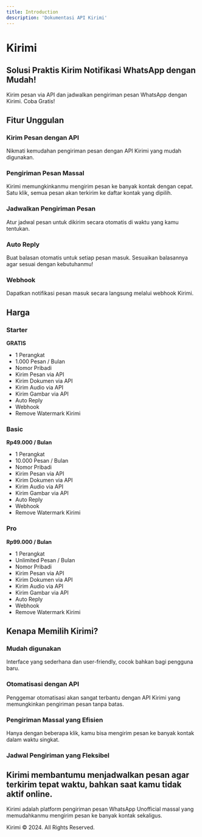 ```yaml
---
title: Introduction
description: 'Dokumentasi API Kirimi'
---
```


# Kirimi

## Solusi Praktis Kirim Notifikasi WhatsApp dengan Mudah!

Kirim pesan via API dan jadwalkan pengiriman pesan WhatsApp dengan Kirimi. Coba Gratis!

## Fitur Unggulan

### Kirim Pesan dengan API
Nikmati kemudahan pengiriman pesan dengan API Kirimi yang mudah digunakan.

### Pengiriman Pesan Massal
Kirimi memungkinkanmu mengirim pesan ke banyak kontak dengan cepat. Satu klik, semua pesan akan terkirim ke daftar kontak yang dipilih.

### Jadwalkan Pengiriman Pesan
Atur jadwal pesan untuk dikirim secara otomatis di waktu yang kamu tentukan.

### Auto Reply
Buat balasan otomatis untuk setiap pesan masuk. Sesuaikan balasannya agar sesuai dengan kebutuhanmu!

### Webhook
Dapatkan notifikasi pesan masuk secara langsung melalui webhook Kirimi.

## Harga

### Starter
**GRATIS**
- 1 Perangkat
- 1.000 Pesan / Bulan
- Nomor Pribadi
- Kirim Pesan via API
- Kirim Dokumen via API
- Kirim Audio via API
- Kirim Gambar via API
- Auto Reply
- Webhook
- Remove Watermark Kirimi

### Basic
**Rp49.000 / Bulan**
- 1 Perangkat
- 10.000 Pesan / Bulan
- Nomor Pribadi
- Kirim Pesan via API
- Kirim Dokumen via API
- Kirim Audio via API
- Kirim Gambar via API
- Auto Reply
- Webhook
- Remove Watermark Kirimi

### Pro
**Rp99.000 / Bulan**
- 1 Perangkat
- Unlimited Pesan / Bulan
- Nomor Pribadi
- Kirim Pesan via API
- Kirim Dokumen via API
- Kirim Audio via API
- Kirim Gambar via API
- Auto Reply
- Webhook
- Remove Watermark Kirimi

## Kenapa Memilih Kirimi?

### Mudah digunakan
Interface yang sederhana dan user-friendly, cocok bahkan bagi pengguna baru.

### Otomatisasi dengan API
Penggemar otomatisasi akan sangat terbantu dengan API Kirimi yang memungkinkan pengiriman pesan tanpa batas.

### Pengiriman Massal yang Efisien
Hanya dengan beberapa klik, kamu bisa mengirim pesan ke banyak kontak dalam waktu singkat.

### Jadwal Pengiriman yang Fleksibel
Kirimi membantumu menjadwalkan pesan agar terkirim tepat waktu, bahkan saat kamu tidak aktif online.
---

Kirimi adalah platform pengiriman pesan WhatsApp Unofficial massal yang memudahkanmu mengirim pesan ke banyak kontak sekaligus.

Kirimi © 2024. All Rights Reserved.
